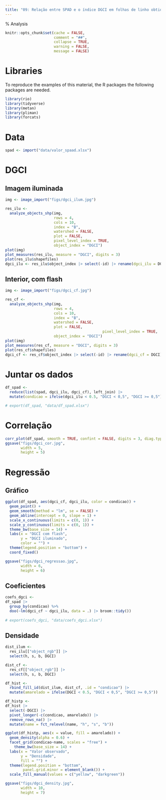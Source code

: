 ```yaml
---
title: "09: Relação entre SPAD e o índice DGCI em folhas de linho obtido em diferentes condições de iluminação "
---
```

% Analysis 

```r
knitr::opts_chunk$set(cache = FALSE,
                      comment = "##",
                      collapse = TRUE,
                      warning = FALSE,
                      message = FALSE)

```


# Libraries

To reproduce the examples of this material, the R packages the following packages are needed.

```r
library(rio)
library(tidyverse)
library(metan)
library(pliman)
library(forcats)

```

# Data
```r
spad <- import("data/valor_spaad.xlsx")
```

# DGCI
## Imagem iluminada
```r
img <- image_import("figs/dgci_ilum.jpg")

res_ilu <-
  analyze_objects_shp(img,
                      rows = 4,
                      cols = 10,
                      index = "B",
                      watershed = FALSE,
                      plot = FALSE,
                      pixel_level_index = TRUE,
                      object_index = "DGCI")
plot(img)
plot_measures(res_ilu, measure = "DGCI", digits = 3)
plot(res_ilu$shapefiles)
dgci_ilu <- res_ilu$object_index |> select(-id) |> rename(dgci_ilu = DGCI)
```



## Interior, com flash
```r
img <- image_import("figs/dgci_cf.jpg")

res_cf <-
  analyze_objects_shp(img,
                      rows = 4,
                      cols = 10,
                      index = "B",
                      watershed = FALSE,
                      plot = FALSE,
                                            pixel_level_index = TRUE,
                      object_index = "DGCI")
plot(img)
plot_measures(res_cf, measure = "DGCI", digits = 3)
plot(res_cf$shapefiles)
dgci_cf <- res_cf$object_index |> select(-id) |> rename(dgci_cf = DGCI)

```



# Juntar os dados
```r
df_spad <- 
  reduce(list(spad, dgci_ilu, dgci_cf), left_join) |> 
  mutate(condicao = ifelse(dgci_ilu < 0.5, "DGCI < 0,5", "DGCI >= 0,5"))

# export(df_spad, "data/df_spad.xlsx")

```


# Correlação
```r
corr_plot(df_spad, smooth = TRUE, confint = FALSE, digits = 3, diag.type = "boxplot")
ggsave("figs/dgci_cor.jpg",
       width = 5,
       height = 5)
```


# Regressão
## Gráfico
```r
ggplot(df_spad, aes(dgci_cf, dgci_ilu, color = condicao)) +
  geom_point() +
  geom_smooth(method = "lm", se = FALSE) +
  geom_abline(intercept = 0, slope = 1) +
  scale_x_continuous(limits = c(0, 1)) +
  scale_y_continuous(limits = c(0, 1)) +
  theme_bw(base_size = 14) +
  labs(x = "DGCI com flash",
       y = "DGCI iluminado",
       color = "") +
  theme(legend.position = "bottom") +
  coord_fixed()

ggsave("figs/dgci_regressao.jpg",
       width = 6,
       height = 6)
```

## Coeficientes

```r
coefs_dgci <- 
df_spad |> 
  group_by(condicao) %>% 
  doo(~lm(dgci_cf ~ dgci_ilu, data = .) |> broom::tidy())  
  
# export(coefs_dgci, "data/coefs_dgci.xlsx")

```




## Densidade 
```r

dist_ilum <- 
  res_ilu[["object_rgb"]] |> 
  select(h, s, b, DGCI)

dist_cf <- 
  res_cf[["object_rgb"]] |> 
  select(h, s, b, DGCI)

df_hist <- 
  rbind_fill_id(dist_ilum, dist_cf, .id = "condicao") |> 
  mutate(amarelado = ifelse(DGCI < 0.5, "DGCI < 0,5", "DGCI >= 0,5"))

df_histp <- 
df_hist |> 
  select(-DGCI) |> 
  pivot_longer(-c(condicao, amarelado)) |> 
  remove_rows_na() |> 
  mutate(name = fct_relevel(name, "h", "s", "b"))

ggplot(df_histp, aes(x = value, fill = amarelado)) +
  geom_density(alpha = 0.6) +
  facet_grid(condicao~name, scales = "free") +
    theme_bw(base_size = 14) +
  labs(x = "Valor observado",
       y = "Densidade",
       fill = "") +
  theme(legend.position = "bottom",
        panel.grid.minor = element_blank()) +
  scale_fill_manual(values = c("yellow", "darkgreen"))

ggsave("figs/dgci_density.jpg",
       width = 10,
       height = 7)
```


